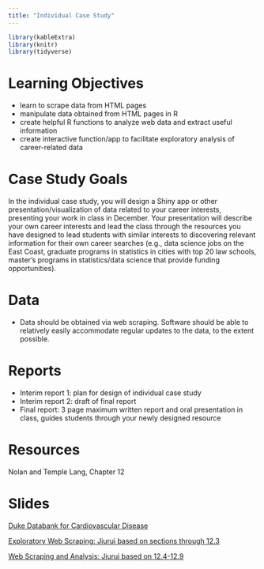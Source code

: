 ```yaml
---
title: "Individual Case Study"
---
```


```r
library(kableExtra)
library(knitr)
library(tidyverse)
```


# Learning Objectives

- learn to scrape data from HTML pages
- manipulate data obtained from HTML pages in R
- create helpful R functions to analyze web data and extract useful information
- create interactive function/app to facilitate exploratory analysis of career-related data

# Case Study Goals

In the individual case study, you will design a Shiny app or other presentation/visualization of data related to your career interests, presenting your work in class in December. Your presentation will describe your own career interests and lead the class through the resources you have designed to lead students with similar interests to discovering relevant information for their own career searches (e.g., data science jobs on the East Coast, graduate programs in statistics in cities with top 20 law schools, master's programs in statistics/data science that provide funding opportunities).




# Data

- Data should be obtained via web scraping. Software should be able to relatively easily accommodate regular updates to the data, to the extent possible.

# Reports

- Interim report 1: plan for design of individual case study
- Interim report 2: draft of final report
- Final report: 3 page maximum written report and oral presentation in class, guides students through your newly designed resource


# Resources

Nolan and Temple Lang, Chapter 12


# Slides


[Duke Databank for Cardiovascular Disease](decks/cs_indiv_1_deck.html)

[Exploratory Web Scraping: Jiurui based on sections through 12.3](decks/cs_indiv_2_deck.html)


[Web Scraping and Analysis: Jiurui based on 12.4-12.9](decks/cs_indiv_3_deck.html)




